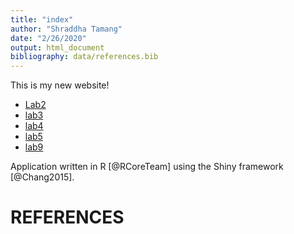 ```yaml
---
title: "index"
author: "Shraddha Tamang"
date: "2/26/2020"
output: html_document
bibliography: data/references.bib
---
```

This is my new website!

* [Lab2](Lab-2B.html)
* [lab3](lab-3.html)
* [lab4](lab-4.html)
* [lab5](lab-5.html)
* [lab9](lab-9ST.html)

Application written in R [@RCoreTeam] using the Shiny framework [@Chang2015].

# REFERENCES

